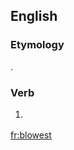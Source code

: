 ==English==

===Etymology===
{{suffix|blow|est|lang=en}}.

===Verb===
{{head|en}}

# {{context|archaic|lang=en}} {{en-archaic second-person singular of|blow|lang=en}}

[[fr:blowest]]